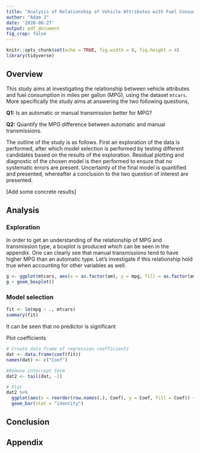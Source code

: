 ```yaml
---
title: "Analysis of Relationship of Vehicle Attributes with Fuel Consumption"
author: "Adam J"
date: '2020-06-27'
output: pdf_document
fig_crop: false
---
```


```r
knitr::opts_chunk$set(echo = TRUE, fig.width = 8, fig.height = 4)
library(tidyverse)
```

## Overview
This study aims at investigating the relationship between vehicle attributes and fuel consumption in miles per gallon (MPG), using the dataset `mtcars`. More specifically the study aims at answering the two following questions,

**Q1:** Is an automatic or manual transmission better for MPG?

**Q2:** Quantify the MPG difference between automatic and manual transmissions.

The outline of the study is as follows. First an exploration of the data is performed, after which model selection is performed by testing different candidates based on the results of the exploration. Residual plotting and diagnostic of the chosen model is then performed to ensure that no systematic errors are present. Uncertainty of the final model is quantified and presented, whereafter a conclusion to the two question of interest are presented.

[Add some concrete results]

## Analysis

### Exploration 
In order to get an understanding of the relationship of MPG and transmission type, a boxplot is produced which can be seen in the appendix. One can clearly see that manual transmissions tend to have higher MPG than an automatic type. Let's investigate if this relationship hold true when accounting for other variables as well.

```r
g <- ggplot(mtcars, aes(x = as.factor(am), y = mpg, fill = as.factor(am)))
g + geom_boxplot()
```

### Model selection

```r
fit <- lm(mpg ~ ., mtcars)
summary(fit)

```

It can be seen that no predictor is significant

Plot coefficients

```r
# Create data frame of regression coefficients 
dat <- data.frame(coef(fit))
names(dat) <- c("Coef")

#Remove intercept term
dat2 <- tail(dat, -1)

# Plot 
dat2 %>%
  ggplot(aes(x = reorder(row.names(.), Coef), y = Coef, fill = Coef)) +
  geom_bar(stat = "identity")


```
## Conclusion











\newpage
## Appendix

```r
```


